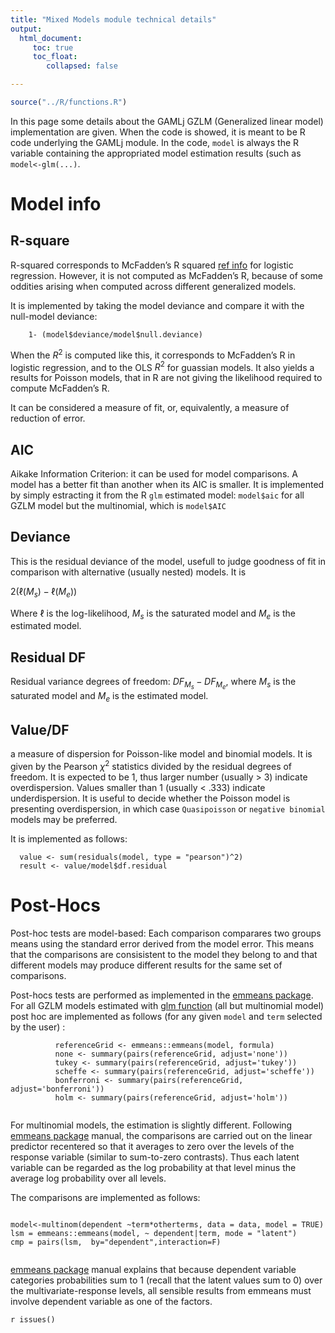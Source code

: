 ```yaml
---
title: "Mixed Models module technical details"
output: 
  html_document:
     toc: true
     toc_float:
        collapsed: false

---
```



```r
source("../R/functions.R")
```


In this page some details about the GAMLj GZLM (Generalized linear model) implementation are given. When the code is showed, it is meant to be R code underlying the GAMLj module. In the code, `model` is always the R variable containing the appropriated model estimation results (such as `model<-glm(...)`.

# Model info

## R-square
R-squared corresponds to McFadden’s R squared [ref info](https://stats.idre.ucla.edu/other/mult-pkg/faq/general/faq-what-are-pseudo-r-squareds/) for logistic regression. However, it is not computed as McFadden’s R, because of some oddities arising when computed across different generalized models. 

It is implemented by taking the model deviance and compare it with the null-model deviance:

```   
    1- (model$deviance/model$null.deviance)
```

When the $R^2$ is computed like this, it corresponds to McFadden’s R in logistic regression, and to the OLS $R^2$ for guassian models. It also yields a results for Poisson models, that in R are not giving the likelihood required to compute McFadden’s R. 

It can be considered a measure of fit, or, equivalently, a measure of reduction of error. 

## AIC

Aikake Information Criterion: it can be used for model comparisons. A model has a better fit than another when its AIC is smaller. It is implemented by simply estracting it from the R `glm` estimated model: `model$aic` for all GZLM model but the multinomial, which is `model$AIC`


## Deviance
This is the residual deviance of the model, usefull to judge goodness of fit in comparison with alternative (usually nested) models. It is  

$2 ( \ell (M_s)  - \ell (M_e) )$

Where $\ell$ is the log-likelihood, $M_s$ is the saturated model and $M_e$ is the estimated model.

## Residual DF

Residual variance degrees of freedom: $DF_{M_s} -DF_{M_e}$, where $M_s$ is the saturated model and $M_e$ is the estimated model.

## Value/DF

a measure of dispersion for Poisson-like model and binomial models. It is given by the Pearson $\chi^2$ statistics divided by the residual degrees of freedom. It is expected to be 1, thus larger number (usually > 3) indicate overdispersion. Values smaller than 1 (usually < .333) indicate underdispersion. It is useful to decide whether the Poisson model is presenting overdispersion, in which case `Quasipoisson` or `negative binomial` models may be preferred. 

It is implemented as follows:

```
  value <- sum(residuals(model, type = "pearson")^2)
  result <- value/model$df.residual

```


# Post-Hocs

Post-hoc tests are model-based: Each comparison comparares two groups means using the standard error derived from the model error. This means that the comparisons are consisistent to the model they belong to and that different models may produce different results for the same set of comparisons.

Post-hocs tests are performed as implemented in the [emmeans package](https://cran.r-project.org/web/packages/emmeans/index.html). For all GZLM models estimated with [glm function](https://stat.ethz.ch/R-manual/R-devel/library/stats/html/glm.html) (all but multinomial model) post hoc are implemented as follows (for any given  `model` and `term` selected by the user) :

```
          referenceGrid <- emmeans::emmeans(model, formula)
          none <- summary(pairs(referenceGrid, adjust='none'))
          tukey <- summary(pairs(referenceGrid, adjust='tukey'))
          scheffe <- summary(pairs(referenceGrid, adjust='scheffe'))
          bonferroni <- summary(pairs(referenceGrid, adjust='bonferroni'))
          holm <- summary(pairs(referenceGrid, adjust='holm'))
      
```


For multinomial models, the estimation is slightly different. Following [emmeans package](https://cran.r-project.org/web/packages/emmeans/index.html) manual, the comparisons are carried out on the linear predictor recentered so that it averages to zero over the levels of the response variable (similar to sum-to-zero contrasts). Thus each latent variable can be regarded as the log probability at that level minus the average log probability over all levels.

The comparisons are implemented as follows:
```

model<-multinom(dependent ~term*otherterms, data = data, model = TRUE)
lsm = emmeans::emmeans(model, ~ dependent|term, mode = "latent")
cmp = pairs(lsm,  by="dependent",interaction=F) 


```

[emmeans package](https://cran.r-project.org/web/packages/emmeans/index.html) manual explains that because dependent variable categories probabilities sum to 1 (recall that the latent values sum to 0) over the multivariate-response levels, all sensible results from emmeans must involve dependent variable as one of the factors.

`r issues()`
